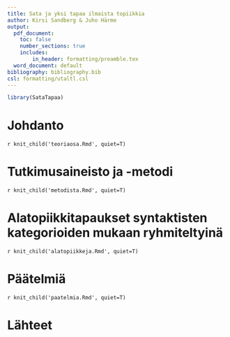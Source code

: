 ```yaml
---
title: Sata ja yksi tapaa ilmaista topiikkia
author: Kirsi Sandberg & Juho Härme
output:
  pdf_document: 
    toc: false
    number_sections: true
    includes:
        in_header: formatting/preamble.tex
  word_document: default
bibliography: bibliography.bib
csl: formatting/utaltl.csl
---
```



```r

library(SataTapaa)

```

# Johdanto

`r knit_child('teoriaosa.Rmd', quiet=T)`

# Tutkimusaineisto ja -metodi

`r knit_child('metodista.Rmd', quiet=T)`

# Alatopiikkitapaukset syntaktisten kategorioiden mukaan ryhmiteltyinä

`r knit_child('alatopiikkeja.Rmd', quiet=T)`

# Päätelmiä

`r knit_child('paatelmia.Rmd', quiet=T)`

# Lähteet
